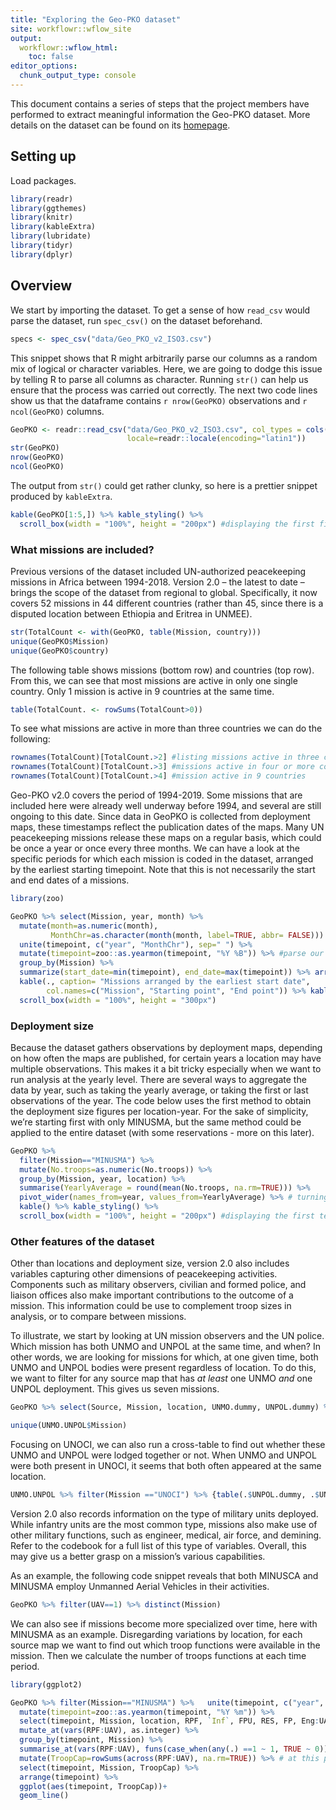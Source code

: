 ```yaml
---
title: "Exploring the Geo-PKO dataset"
site: workflowr::wflow_site
output:
  workflowr::wflow_html:
    toc: false
editor_options:
  chunk_output_type: console
---
```


This document contains a series of steps that the project members have performed to extract meaningful information the Geo-PKO dataset. More details on the dataset can be found on its [homepage](https://www.pcr.uu.se/data/geo-pko/). 

## Setting up

Load packages.
```r
library(readr)
library(ggthemes)
library(knitr)
library(kableExtra)
library(lubridate)
library(tidyr)
library(dplyr)
```

## Overview
We start by importing the dataset. To get a sense of how `read_csv` would parse the dataset, run `spec_csv()` on the dataset beforehand. 
```r
specs <- spec_csv("data/Geo_PKO_v2_ISO3.csv")
```

This snippet shows that R might arbitrarily parse our columns as a random mix of logical or character variables. Here, we are going to dodge this issue by telling R to parse all columns as character. Running `str()` can help us ensure that the process was carried out correctly. The next two code lines show us that the dataframe contains `r nrow(GeoPKO)` observations and `r ncol(GeoPKO)` columns. 

```r
GeoPKO <- readr::read_csv("data/Geo_PKO_v2_ISO3.csv", col_types = cols(.default="c"),
                          locale=readr::locale(encoding="latin1"))
str(GeoPKO)
nrow(GeoPKO)
ncol(GeoPKO)
```
The output from `str()` could get rather clunky, so here is a prettier snippet produced by `kableExtra`.

```r

kable(GeoPKO[1:5,]) %>% kable_styling() %>%
  scroll_box(width = "100%", height = "200px") #displaying the first five rows
```
### What missions are included?

Previous versions of the dataset included UN-authorized peacekeeping missions in Africa between 1994-2018. Version 2.0 -- the latest to date -- brings the scope of the dataset from regional to global. Specifically, it now covers 52 missions in 44 different countries (rather than 45, since there is a disputed location between Ethiopia and Eritrea in UNMEE). 
```r

str(TotalCount <- with(GeoPKO, table(Mission, country)))
unique(GeoPKO$Mission)
unique(GeoPKO$country)
```

The following table shows missions (bottom row) and countries (top row). From this, we can see that most missions are active in only one single country. Only 1 mission is active in 9 countries at the same time.

```r
table(TotalCount. <- rowSums(TotalCount>0))
```
To see what missions are active in more than three countries we can do the following:

```r
rownames(TotalCount)[TotalCount.>2] #listing missions active in three countries or more
rownames(TotalCount)[TotalCount.>3] #missions active in four or more countries
rownames(TotalCount)[TotalCount.>4] #mission active in 9 countries
```

Geo-PKO v2.0 covers the period of 1994-2019. Some missions that are included here were already well underway before 1994, and several are still ongoing to this date. Since data in GeoPKO is collected from deployment maps, these timestamps reflect the publication dates of the maps. Many UN peacekeeping missions release these maps on a regular basis, which could be once a year or once every three months. We can have a look at the specific periods for which each mission is coded in the dataset, arranged by the earliest starting timepoint. Note that this is not necessarily the start and end dates of a missions. 

```r
library(zoo)

GeoPKO %>% select(Mission, year, month) %>% 
  mutate(month=as.numeric(month),
         MonthChr=as.character(month(month, label=TRUE, abbr= FALSE))) %>%   #turn numeric months into words 
  unite(timepoint, c("year", "MonthChr"), sep=" ") %>% 
  mutate(timepoint=zoo::as.yearmon(timepoint, "%Y %B")) %>% #parse our joined date string as date to arrange
  group_by(Mission) %>%
  summarize(start_date=min(timepoint), end_date=max(timepoint)) %>% arrange(start_date) %>% 
  kable(., caption= "Missions arranged by the earliest start date",
        col.names=c("Mission", "Starting point", "End point")) %>% kable_styling() %>%
  scroll_box(width = "100%", height = "300px") 
```

### Deployment size

Because the dataset gathers observations by deployment maps, depending on how often the maps are published, for certain years a location may have multiple observations. This makes it a bit tricky especially when we want to run analysis at the yearly level. There are several ways to aggregate the data by year, such as taking the yearly average, or taking the first or last observations of the year. The code below uses the first method to obtain the deployment size figures per location-year. For the sake of simplicity, we're starting first with only MINUSMA, but the same method could be applied to the entire dataset (with some reservations - more on this later). 

```r
GeoPKO %>% 
  filter(Mission=="MINUSMA") %>% 
  mutate(No.troops=as.numeric(No.troops)) %>% 
  group_by(Mission, year, location) %>% 
  summarise(YearlyAverage = round(mean(No.troops, na.rm=TRUE))) %>% 
  pivot_wider(names_from=year, values_from=YearlyAverage) %>% # turning the dataframe from long to wide format for easier viewing
  kable() %>% kable_styling() %>%
  scroll_box(width = "100%", height = "200px") #displaying the first ten rows
```

### Other features of the dataset

Other than locations and deployment size, version 2.0 also includes variables capturing other dimensions of peacekeeping activities. Components such as military observers, civilian and formed police, and liaison offices also make important contributions to the outcome of a mission. This information could be use to complement troop sizes in analysis, or to compare between missions.

To illustrate, we start by looking at UN mission observers and the UN police. Which mission has both UNMO and UNPOL at the same time, and when? In other words, we are looking for missions for which, at one given time, both UNMO and UNPOL bodies were present regardless of location. To do this, we want to filter for any source map that has _at least_ one UNMO _and_ one UNPOL deployment. This gives us seven missions. 

```r
GeoPKO %>% select(Source, Mission, location, UNMO.dummy, UNPOL.dummy) %>%   group_by(Source) %>% filter(any(UNMO.dummy==1)& any(UNPOL.dummy==1)) %>%  ungroup() -> UNMO.UNPOL

unique(UNMO.UNPOL$Mission)
```

Focusing on UNOCI, we can also run a cross-table to find out whether these UNMO and UNPOL were lodged together or not. When UNMO and UNPOL were both present in UNOCI, it seems that both often appeared at the same location. 

```r
UNMO.UNPOL %>% filter(Mission =="UNOCI") %>% {table(.$UNPOL.dummy, .$UNMO.dummy)} #the curly braces allow us to run table() directly within a pipe, rather than having to save the filtered tibble as a new object. 
```

Version 2.0 also records information on the type of military units deployed. While infantry units are the most common type, missions also make use of other military functions, such as engineer, medical, air force, and demining. Refer to the codebook for a full list of this type of variables. Overall, this may give us a better grasp on a mission's various capabilities. 

As an example, the following code snippet reveals that both MINUSCA and MINUSMA employ Unmanned Aerial Vehicles in their activities. 
```r
GeoPKO %>% filter(UAV==1) %>% distinct(Mission)
```

We can also see if missions become more specialized over time, here with MINUSMA as an example. Disregarding variations by location, for each source map we want to find out which troop functions were available in the mission. Then we calculate the number of troops functions at each time period. 

```r
library(ggplot2)

GeoPKO %>% filter(Mission=="MINUSMA") %>%   unite(timepoint, c("year", "month"), sep=" ") %>% 
  mutate(timepoint=zoo::as.yearmon(timepoint, "%Y %m")) %>% 
  select(timepoint, Mission, location, RPF, `Inf`, FPU, RES, FP, Eng:UAV) %>%
  mutate_at(vars(RPF:UAV), as.integer) %>%
  group_by(timepoint, Mission) %>% 
  summarise_at(vars(RPF:UAV), funs(case_when(any(.) ==1 ~ 1, TRUE ~ 0))) %>% 
  mutate(TroopCap=rowSums(across(RPF:UAV), na.rm=TRUE)) %>% # at this point this seems about right, but the dates are all over the place, so we rearrange them using a similar code from above
  select(timepoint, Mission, TroopCap) %>% 
  arrange(timepoint) %>% 
  ggplot(aes(timepoint, TroopCap))+
  geom_line()
```


